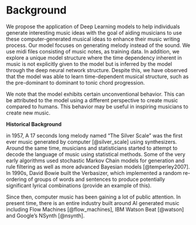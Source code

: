 <!--
This is for including Chapter 1.  Notice that it's also good practice to name your chunk.  This will help you debug potential issues as you knit.  The chunk above is called intro and the one below is called background.  Feel free to change the name of the Rmd file as you wish, but don't forget to change it here from 01-background.Rmd.
-->

<!--
The {#background} text after the chapter declaration will allow us to link throughout the document back to the beginning of of the background section.  These labels will automatically be generated (if not specified) by changing the spaces to hyphens and capital letters to lowercase.  Look for the reference to this label at the beginning of Chapter 2.
-->

# Background {#background .unnumbered}

We propose the application of Deep Learning models to help individuals generate interesting music ideas with the goal of aiding musicians to use these computer-generated musical ideas to enhance their music writing process. Our model focuses on generating melody instead of the sound. We use midi files consisting of music notes, as training data. In addition, we explore a unique model structure where the time dependency inherent in music is not explicitly given to the model but is inferred by the model through the deep neural network structure. Despite this, we have observed that the model was able to learn time-dependent musical structure, such as the pre-dominant to dominant to tonic chord progression. 

We note that the model exhibits certain unconventional behavior. This can be attributed to the model using a different perspective to create music compared to humans. This behavior may be useful in inspiring musicians to create new music.

**Historical Background**

in 1957, A 17 seconds long melody named "The Silver Scale" was the first ever music generated by computer [@silver_scale] using synthesizers. Around the same time, musicians and statisticians started to attempt to decode the language of music using statistical methods. Some of the very early algorithms used stochastic Markov Chain models for generation and rule filtering as well as more advanced Bayesian models [@temperley2007]. In 1990s, David Bowie built the Verbasizer, which implemented a random re-ordering of groups of words and sentences to produce potentially significant lyrical combinations (provide an example of this).

Since then, computer music has been gaining a lot of public attention. In present time, there is an entire industry built around AI generated music including Flow Machines [@flow_machines], IBM Watson Beat [@watson] and Google’s NSynth [@nsynth]. 

\newpage
